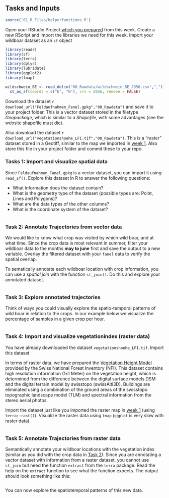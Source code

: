 ## Tasks and Inputs

```r
source('01_R_Files/helperfunctions.R')
```

Open your RStudio Project [which you prepared](#w5-preperation) from this week. Create a new RScript and import the libraries we need for this week. Import your wildboar dataset as an `sf` object

```r
library(readr)
library(sf)
library(terra)
library(dplyr)
library(lubridate)
library(ggplot2)
library(tmap)

wildschwein_BE <- read_delim("00_Rawdata/wildschwein_BE_2056.csv",",") %>%
  st_as_sf(coords = c("E", "N"), crs = 2056, remove = FALSE)
```

Download the dataset `r download_url("Feldaufnahmen_Fanel.gpkg","00_Rawdata")` and save it to your project folder. This is a vector dataset stored in the filetype *Geopackage*, which is similar to a *Shapefile*, with some advantages (see the website [shapefile must die](http://switchfromshapefile.org/)).

Also download the dataset `r download_url("vegetationshoehe_LFI.tif","00_Rawdata")`. This is a "raster" dataset stored in a Geotiff, similar to the map we imported in [week 1](#w1-importing-raster). Also store this file in your project folder and commit these to your repo.


### Tasks 1: Import and visualize spatial data

Since `Feldaufnahmen_Fanel.gpkg` is a vector dataset, you can import it using `read_sf()`. Explore this dataset in R to answer the following questions: 

- What information does the dataset contain? 
- What is the geometry type of the dataset (possible types are: Point, Lines and Polygons)?
- What are the data types of the other columns?
- What is the coordinate system of the dataset?

```r
```


### Task 2: Annotate Trajectories from vector data {#w5-annotate-vector}

We would like to know what crop was visited by which wild boar, and at what time. Since the crop data is most relevant in summer, filter your wildboar data to the months **may to june** first and save the output to a new variable. Overlay the filtered dataset with your `fanel` data to verify the spatial overlap.

To sematically annotate each wildboar location with crop information, you can use a *spatial join* with the function `st_join()`. Do this and explore your annotated dataset. 


```r
```

### Task 3: Explore annotated trajectories

Think of ways you could visually explore the spatio-temporal patterns of wild boar in relation to the crops. In our example below we visualize the percentage of samples in a given crop per hour.


```r
```

### Task 4: Import and visualize vegetationindex (raster data)

You have already downloaded the dataset `vegetationshoehe_LFI.tif`. Import this dataset 

In terms of raster data, we have prepared the [Vegetation Height Model](https://map.geo.admin.ch/index.html?zoom=7&lang=en&topic=ech&bgLayer=ch.swisstopo.pixelkarte-grau&layers_opacity=0.5&layers=ch.bafu.landesforstinventar-vegetationshoehenmodell&E=2570723.63&N=1205388.11) provided by the Swiss National Forest Inventory (NFI). This dataset contains high resolution information (1x1 Meter) on the vegetation height, which is determined from the difference between the digital surface models DSM and the digital terrain model by swisstopo (swissAlti3D). Buildings are eliminated using a combination of the ground areas of the swisstopo topographic landscape model (TLM) and spectral information from the stereo aerial photos. 

Import the dataset just like you imported the raster map in [week 1](#w1-importing-raster) (using `terra::rast()`). Visualize the raster data using `tmap` (`ggplot` is very slow with raster data).

```r
```



### Task 5: Annotate Trajectories from raster data

Semantically annotate your wildboar locations with the vegetation index (similar as you did with the crop data in [Task 2](#w5-annotate-vector)). Since you are annotating a vector dataset with information from a raster dataset, you cannot use `st_join` but need the function `extract` from the `terra` package. Read the help on the `extract` function to see what the function expects. The output should look something like this:

```r

```

You can now explore the spatiotemporal patterns of this new data.

